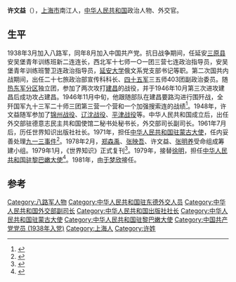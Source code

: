 '''许文益'''（{{bd|1917年|9月|}}），[[上海市|上海市]]南江人，[[中华人民共和国|中华人民共和国]]政治人物、外交官。

==生平 ==
1938年3月加入八路军，同年8月加入中国共产党。抗日战争期间，任延安[[三原县|三原县]]安吴堡青年训练班新二连连长，西北军十七师一○一团三营七连政治指导员，安吴堡青年训练班警卫连政治指导员，[[延安大学|延安大学]]俄文系党支部书记等职。第二次国共内战期间，出任二十七旅政治部宣传科科长、[[中国人民解放军第45军|四十五军]]三五师403团副政治委员。随[[热东军分区|热东军分区]]独立团，参加了两次攻打[[建昌|建昌]]的战役，并于1946年10月第三次进攻建昌后成功攻占建昌。1946年11月中旬，他跟随部队在建昌要路沟进行围歼战，全歼国军九十三军二十师三团第三营一个营和一个加强搜索连的战绩<ref>{{Cite book|title=凌河春秋|last=李运昌著；中共建昌县委党史工作办公室编|first=|publisher=中共建昌县委党史工作办公室|year=1989.07|isbn=|location=|pages=232}}</ref>。1948年，许文益随军参加了[[锦州战役|锦州战役]]、[[辽沈战役|辽沈战役]]、[[平津战役|平津战役]]等。中华人民共和国成立后，出任外交部驻德意志民主共和国使馆二秘书处秘书长，外交部司长副司长。1961年7月后，历任世界知识出版社社长。1971年，担任[[中国驻蒙古大使列表|中华人民共和国驻蒙古大使]]，任内妥善处理[[九一三事件|九一三事件]]<ref>{{Cite book|title=朝阳党史人物|last=董砚国主编；朝阳市史志办公室编|first=|publisher=沈阳：辽宁民族出版社|year=2002.10|isbn=7-80644-702-4|location=|pages=124-125}}</ref>。1978年2月，[[郑森禹|郑森禹]]、[[张映吾|张映吾]]、许文益、[[张明养|张明养]]受命组成筹建小组。1979年1月，《世界知识》正式复刊<ref>{{Cite book|title=老照片 珍藏版 10|last=冯克力执行主编|first=|publisher=济南：山东画报出版社|year=2006.12|isbn=|location=|pages=569}}</ref>。1979年，接替[[徐明_(外交官)|徐明]]，担任[[中国驻黎巴嫩大使列表|中华人民共和国驻黎巴嫩大使]]<ref>{{cite web|author=中华人民共和国外交部|title=中国驻黎巴嫩历任大使|url=http://www.mfa.gov.cn/chn/pds/ziliao/wjrw/2167/2169/t9161.htm
|publisher=中华人民共和国外交部|accessdate=2012-03-06}}</ref>。1981年，由[[于梦欣|于梦欣]]接任。

== 参考 ==
{{reflist}}
{{start box}}
{{s-dip}}
{{succession box|[[张灿明|张灿明]]|[[张伟烈|张伟烈]]|[[中国驻蒙古大使列表|中华人民共和国驻蒙古大使]]|1971年8月-1974年2月}}
{{succession box|[[徐明_(外交官)|徐明]]|[[于梦欣|于梦欣]]|[[中国驻黎巴嫩大使列表|中华人民共和国驻黎巴嫩大使]]|1979年4月-1981年4月}}
{{end box}}
[[Category:八路军人物|Category:八路军人物]]
[[Category:中华人民共和国驻东德外交人员|Category:中华人民共和国驻东德外交人员]]
[[Category:中华人民共和国外交部副司长|Category:中华人民共和国外交部副司长]]
[[Category:中华人民共和国出版社社长|Category:中华人民共和国出版社社长]]
[[Category:中华人民共和国驻蒙古大使|Category:中华人民共和国驻蒙古大使]]
[[Category:中华人民共和国驻黎巴嫩大使|Category:中华人民共和国驻黎巴嫩大使]]
[[Category:中国共产党党员_(1938年入党)|Category:中国共产党党员 (1938年入党)]]
[[Category:上海人|Category:上海人]]
[[Category:许姓|Category:许姓]]